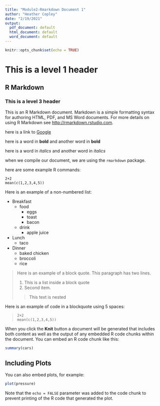 ```yaml
---
title: "Module2-Rmarkdown Document 1"
author: "Heather Copley"
date: "2/19/2021"
output:
  pdf_document: default
  html_document: default
  word_document: default
---
```


```r
knitr::opts_chunk$set(echo = TRUE)
```

# This is a level 1 header

## R Markdown

### This is a level 3 header

This is an R Markdown document. Markdown is a simple formatting syntax for authoring HTML, PDF, and MS Word documents. For more details on using R Markdown see <http://rmarkdown.rstudio.com>.

here is a link to [Google](http://google.com)

here is a word in **bold** and another word in __bold__

here is a word in *italics* and another word in _italics_

when we compile our document, we are using the `rmarkdown` package.

here are some example R commands: 

```
2+2
mean(c(1,2,3,4,5))
```

Here is an example of a non-numbered list: 

* Breakfast
    - food
        + eggs
        + toast
        + bacon
    - drink
        + apple juice
* Lunch
    - taco
* Dinner
    - baked chicken
    - broccoli
    - rice
    
> Here is an example of a block quote. This 
> paragraph has two lines.
>
> 1. This is a list inside a block quote
> 2. Second item. 
>
> > This text is nested

Here is an example of code in a blockquote using 5 spaces:

>     2+2
>     mean(c(1,2,3,4,5))

When you click the **Knit** button a document will be generated that includes both content as well as the output of any embedded R code chunks within the document. You can embed an R code chunk like this:

```r
summary(cars)
```

## Including Plots

You can also embed plots, for example:

```r
plot(pressure)
```

Note that the `echo = FALSE` parameter was added to the code chunk to prevent printing of the R code that generated the plot.
